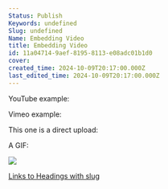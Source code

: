 ```yaml
---
Status: Publish
Keywords: undefined
Slug: undefined
Name: Embedding Video
title: Embedding Video
id: 11a04714-9aef-8195-8113-e08adc01b1d0
cover: 
created_time: 2024-10-09T20:17:00.000Z
last_edited_time: 2024-10-09T20:17:00.000Z
---
```



YouTube example:


<ReactPlayer controls url="https://www.youtube.com/watch?v=FXIrojSK3Jo" />


Vimeo example:


<ReactPlayer controls url="https://vimeo.com/461361122" />


This one is a direct upload:


<ReactPlayer controls url="/11a04714-9aef-81c1-b5dc-c91484d78a0a.mp4" />


A GIF:


![](https://en.wikipedia.org/wiki/GIF#/media/File:Rotating_earth_(large).gif)


[Links to Headings with slug](/Has%2520inline%2520db/Database/Links%2520to%2520Headings%2520with%2520slug)

